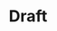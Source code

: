 ---
title: Draft
description: "We will systematically furnish you with an overview of all scenarios your draft may encompass."
icon: "firstdraft"
---
